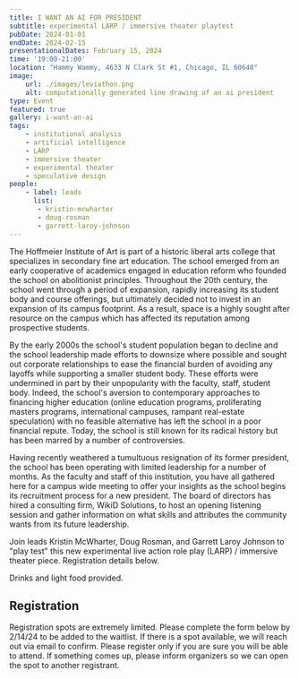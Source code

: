 ```yaml
---
title: I WANT AN AI FOR PRESIDENT
subtitle: experimental LARP / immersive theater playtest 
pubDate: 2024-01-01
endDate: 2024-02-15
presentationalDates: February 15, 2024
time: '19:00-21:00'
location: "Hammy Wammy, 4633 N Clark St #1, Chicago, IL 60640"
image:
    url: ./images/leviathon.png
    alt: computationally generated line drawing of an ai president
type: Event
featured: true
gallery: i-want-an-ai
tags:
    - institutional analysis
    - artificial intelligence
    - LARP
    - immersive theater
    - experimental theater
    - speculative design
people:
    - label: leads
      list: 
       - kristin-mcwharter
       - doug-rosman 
       - garrett-laroy-johnson    
---
```



The Hoffmeier Institute of Art is part of a historic liberal arts college that specializes in secondary fine art education. The school emerged from an early cooperative of academics engaged in education reform who founded the school on abolitionist principles. Throughout the 20th century, the school went through a period of expansion, rapidly increasing its student body and course offerings, but ultimately decided not to invest in an expansion of its campus footprint. As a result, space is a highly sought after resource on the campus which has affected its reputation among prospective students.

By the early 2000s the school's student population began to decline and the school leadership made efforts to downsize where possible and sought out corporate relationships to ease the financial burden of avoiding any layoffs while supporting a smaller student body. These efforts were undermined in part by their unpopularity with the faculty, staff, student body. Indeed, the school's aversion to contemporary approaches to financing higher education (online education programs, proliferating masters programs, international campuses, rampant real-estate speculation) with no feasible alternative has left the school in a poor financial repute. Today, the school is still known for its radical history but has been marred by a number of controversies.

Having recently weathered a tumultuous resignation of its former president, the school has been operating with limited leadership for a number of months. As the faculty and staff of this institution, you have all gathered here for a campus wide meeting to offer your insights as the school begins its recruitment process for a new president. The board of directors has hired a consulting firm, WikiD Solutions, to host an opening listening session and gather information on what skills and attributes the community wants from its future leadership.

Join leads Kristin McWharter, Doug Rosman, and Garrett Laroy Johnson to "play test" this new experimental live action role play (LARP) / immersive theater piece. Registration details below.

Drinks and light food provided.

## Registration

Registration spots are extremely limited. Please complete the form below by 2/14/24 to be added to the waitlist. If there is a spot available, we will reach out via email to confirm. Please register only if you are sure you will be able to attend. If something comes up, please inform organizers so we can open the spot to another registrant.

<LinkButton text="REGISTER HERE" url="https://forms.gle/x6wCaD6rSp1gWMAw7" />
